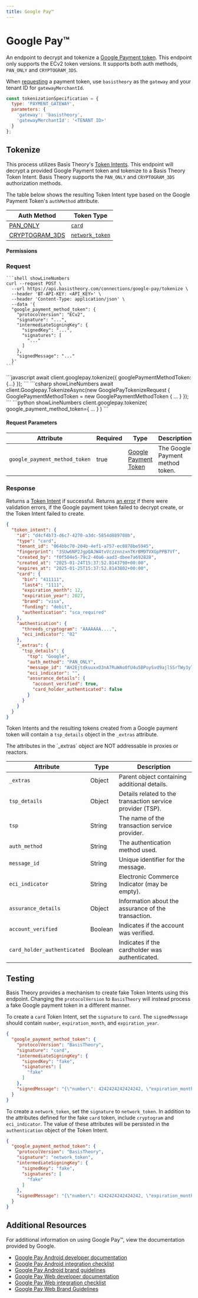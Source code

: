 ```yaml
---
title: Google Pay™
---
```




# Google Pay™

An endpoint to decrypt and tokenize a [Google Payment token](https://developers.google.com/pay/api/web/guides/resources/payment-data-cryptography#payment-method-token-structure).
This endpoint only supports the ECv2 token versions.
It supports both auth methods, `PAN_ONLY` and `CRYPTOGRAM_3DS`.

When [requesting](https://developers.google.com/pay/api/web/guides/tutorial#tokenization) a payment token, use `basistheory` as the `gateway` and your tenant ID for `gatewayMerchantId`.

```javascript
const tokenizationSpecification = {
  type: 'PAYMENT_GATEWAY',
  parameters: {
    'gateway': 'basistheory',
    'gatewayMerchantId': '<TENANT ID>'
  }
};
```

## Tokenize

This process utilizes Basis Theory's [Token Intents](/docs/api/tokens/token-intents).
This endpoint will decrypt a provided Google Payment token and tokenize to a Basis Theory Token Intent.
Basis Theory supports the `PAN_ONLY` and `CRYPTOGRAM_3DS` authorization methods.

The table below shows the resulting Token Intent type based on the Google Payment Token's `authMethod` attribute.

| Auth Method   | Token Type   |
|---------------|--------------|
| [PAN_ONLY](https://developers.google.com/pay/api/web/guides/resources/payment-data-cryptography#pan_only) | [`card`](http://localhost:3000/docs/api/tokens/token-types#card) |
| [CRYPTOGRAM_3DS](https://developers.google.com/pay/api/web/guides/resources/payment-data-cryptography#cryptogram_3ds)  | [`network_token`](/docs/api/tokens/token-types#network-token)  |

<HttpMethod method={HttpMethods.POST} endpoint="https://api.basistheory.com/connections/google-pay/tokenize" />

#### Permissions

<Permission content="token-intent:create" />

### Request

<Tabs className="bt-tabs" groupId="languages">
  <TabItem value="shell" label="cURL">

    ```shell showLineNumbers
    curl --request POST \
      --url https://api.basistheory.com/connections/google-pay/tokenize \
      --header 'BT-API-KEY: <API_KEY>' \
      --header 'Content-Type: application/json' \
      --data '{
      "google_payment_method_token": {
        "protocolVersion": "ECv2",
        "signature": "...",
        "intermediateSigningKey": {
          "signedKey": "...",
          "signatures": [
            "..."
          ]
        },
        "signedMessage": "..."
      }'
    ```
  </TabItem>

  <TabItem value="node" label="Node">
  ```javascript
  await client.googlepay.tokenize({
      googlePaymentMethodToken: {...}
  });
  ```
    </TabItem>
    <TabItem value="csharp" label="C#">
  ```csharp showLineNumbers
  await client.Googlepay.TokenizeAsync(new GooglePayTokenizeRequest
  {
    GooglePaymentMethodToken = new GooglePaymentMethodToken
    {
      ...
    }
  });
  ```
    </TabItem>
    <TabItem value="python" label="Python">
  ```python showLineNumbers
  client.googlepay.tokenize(
    google_payment_method_token={
      ...
    }
  )
  ```
    </TabItem>
</Tabs>

#### Request Parameters

| Attribute  | Required | Type                                  | Description                                                        |
|------------|----------|---------------------------------------|--------------------------------------------------------------------|
| `google_payment_method_token` | true | [Google Payment Token](https://developers.google.com/pay/api/web/guides/resources/payment-data-cryptography#payment-method-token-structure) | The Google Payment method token. |

### Response

Returns a [Token Intent](/docs/api/tokens/token-intents#token-intent-object) if successful.
Returns [an error](/docs/api/errors) if there were validation errors, if the Google payment token failed to decrypt create, or the Token Intent failed to create.

```json showLineNumbers
{
  "token_intent": {
    "id": "d4cf4b73-d6c7-4270-a3dc-5854d889708b",
    "type": "card",
    "tenant_id": "064bbc70-204b-4ef1-a757-ec0878be5945",
    "fingerprint": "3SUw6NP2JgpQAJW4tvVczznnzxnTKrBM9TVXGpPPB7Vf",
    "created_by": "f0f504e5-79c2-40a6-aad3-dbee7a692828",
    "created_at": "2025-01-24T15:37:52.8143798+00:00",
    "expires_at": "2025-01-25T15:37:52.8143802+00:00",
    "card": {
      "bin": "411111",
      "last4": "1111",
      "expiration_month": 12,
      "expiration_year": 2027,
      "brand": "visa",
      "funding": "debit",
      "authentication": "sca_required"
    },
    "authentication": {
      "threeds_cryptogram": "AAAAAAA....",
      "eci_indicator": "02"
    },
    "_extras": {
      "tsp_details": {
        "tsp": "Google",
        "auth_method": "PAN_ONLY",
        "message_id": "AH2EjtdkuuxxO3nA7RuWAo0fU4u5BPoySvd9ajlSSrTWy3yTCu2IRbRwp8K3sFjSUS-ELa7UzetwY6UFsNLISYiKY6arNIOfYxutYYH3LJdIH0UcmoRDzmM",
        "eci_indicator": "",
        "assurance_details": {
          "account_verified": true,
          "card_holder_authenticated": false
        }
      }
    }
  }
}
```

Token Intents and the resulting tokens created from a Google payment token will contain a `tsp_details` object in the `_extras` attribute.

<Alert type={Alerts.Information}>
The attributes in the `_extras` object are NOT addressable in proxies or reactors.
</Alert>

| Attribute                         | Type      | Description                                   |
|-----------------------------------|-----------|-----------------------------------------------|
| `_extras`                         | Object    | Parent object containing additional details.  |
| `tsp_details`                     | Object    | Details related to the transaction service provider (TSP). |
| `tsp`                             | String    | The name of the transaction service provider. |
| `auth_method`                     | String    | The authentication method used.              |
| `message_id`                      | String    | Unique identifier for the message.           |
| `eci_indicator`                   | String    | Electronic Commerce Indicator (may be empty).|
| `assurance_details`               | Object    | Information about the assurance of the transaction. |
| `account_verified`                | Boolean   | Indicates if the account was verified.       |
| `card_holder_authenticated`       | Boolean   | Indicates if the cardholder was authenticated.|

## Testing

Basis Theory provides a mechanism to create fake Token Intents using this endpoint.
Changing the `protocolVersion` to `BasisTheory` will instead process a fake Google payment token in a different manner.

To create a `card` Token Intent, set the `signature` to `card`.
The `signedMessage` should contain `number`, `expiration_month`, and `expiration_year`.
```json title="Fake card token"
{
  "google_payment_method_token": {
    "protocolVersion": "BasisTheory",
    "signature": "card",
    "intermediateSigningKey": {
      "signedKey": "fake",
      "signatures": [
        "fake"
      ]
    },
    "signedMessage": "{\"number\": 4242424242424242, \"expiration_month\": 4, \"expiration_year\": 2025 }"
  }
}
```

To create a `network_token`, set the `signature` to `network_token`.
In addition to the attributes defined for the fake `card` token, include `cryptogram` and `eci_indicator`.
The value of these attributes will be persisted in the `authentication` object of the Token Intent.
```json title="Fake network_token"
{
  "google_payment_method_token": {
    "protocolVersion": "BasisTheory",
    "signature": "network_token",
    "intermediateSigningKey": {
      "signedKey": "fake",
      "signatures": [
        "fake"
      ]
    },
    "signedMessage": "{\"number\": 4242424242424242, \"expiration_month\": 12, \"expiration_year\": 2025, \"cryptogram\": \"AAAAA....\", \"eci_indicator\": \"01\"}"
  }
}
```

## Additional Resources

For additional information on using Google Pay™, view the documentation provided by Google.
- [Google Pay Android developer documentation](https://developers.google.com/pay/api/android/overview)
- [Google Pay Android integration checklist](https://developers.google.com/pay/api/android/guides/test-and-deploy/integration-checklist)
- [Google Pay Android brand guidelines](https://developers.google.com/pay/api/android/guides/brand-guidelines)
- [Google Pay Web developer documentation](https://developers.google.com/pay/api/web/overview)
- [Google Pay Web integration checklist](https://developers.google.com/pay/api/web/guides/test-and-deploy/integration-checklist)
- [Google Pay Web Brand Guidelines](https://developers.google.com/pay/api/web/guides/brand-guidelines)

